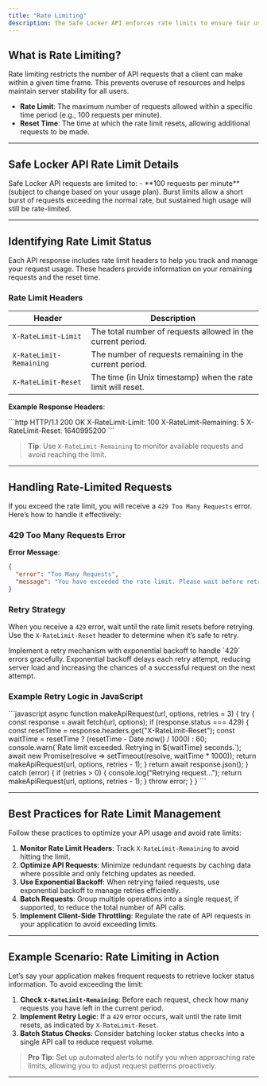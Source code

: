 ```yaml
---
title: "Rate Limiting"
description: The Safe Locker API enforces rate limits to ensure fair usage and maintain performance. Exceeding these limits will result in a `429 Too Many Requests` error, indicating that your application has reached the maximum allowed requests within a specific time period.
---
```


## What is Rate Limiting?

Rate limiting restricts the number of API requests that a client can make within a given time frame. This prevents overuse of resources and helps maintain server stability for all users.

- **Rate Limit**: The maximum number of requests allowed within a specific time period (e.g., 100 requests per minute).
- **Reset Time**: The time at which the rate limit resets, allowing additional requests to be made.

---

## Safe Locker API Rate Limit Details

<Tabs>
<Tab title="Request Limit">
Safe Locker API requests are limited to:
- **100 requests per minute** (subject to change based on your usage plan).
</Tab>

<Tab title="Burst Limit">
Burst limits allow a short burst of requests exceeding the normal rate, but sustained high usage will still be rate-limited.
</Tab>
</Tabs>

---

## Identifying Rate Limit Status

Each API response includes rate limit headers to help you track and manage your request usage. These headers provide information on your remaining requests and the reset time.

### Rate Limit Headers

| Header               | Description                                               |
|----------------------|-----------------------------------------------------------|
| `X-RateLimit-Limit`  | The total number of requests allowed in the current period. |
| `X-RateLimit-Remaining` | The number of requests remaining in the current period.  |
| `X-RateLimit-Reset`  | The time (in Unix timestamp) when the rate limit will reset. |

**Example Response Headers**:

<CodeBlock title="Rate Limit Headers Example" language="http">
```http
HTTP/1.1 200 OK
X-RateLimit-Limit: 100
X-RateLimit-Remaining: 5
X-RateLimit-Reset: 1640995200
```
</CodeBlock>

> **Tip**: Use `X-RateLimit-Remaining` to monitor available requests and avoid reaching the limit.

---

## Handling Rate-Limited Requests

If you exceed the rate limit, you will receive a `429 Too Many Requests` error. Here’s how to handle it effectively:

### 429 Too Many Requests Error

**Error Message**:
<CodeBlock title="429 Error Response Example" language="json">
```json
{
  "error": "Too Many Requests",
  "message": "You have exceeded the rate limit. Please wait before retrying."
}
```
</CodeBlock>

### Retry Strategy

When you receive a `429` error, wait until the rate limit resets before retrying. Use the `X-RateLimit-Reset` header to determine when it’s safe to retry.

<Callout title="Implement Retry Logic" type="tip">
Implement a retry mechanism with exponential backoff to handle `429` errors gracefully. Exponential backoff delays each retry attempt, reducing server load and increasing the chances of a successful request on the next attempt.
</Callout>

### Example Retry Logic in JavaScript

<CodeBlock title="Retry Logic Example" language="javascript">
```javascript
async function makeApiRequest(url, options, retries = 3) {
  try {
    const response = await fetch(url, options);
    if (response.status === 429) {
      const resetTime = response.headers.get("X-RateLimit-Reset");
      const waitTime = resetTime ? (resetTime - Date.now() / 1000) : 60;
      console.warn(`Rate limit exceeded. Retrying in ${waitTime} seconds.`);
      await new Promise(resolve => setTimeout(resolve, waitTime * 1000));
      return makeApiRequest(url, options, retries - 1);
    }
    return await response.json();
  } catch (error) {
    if (retries > 0) {
      console.log("Retrying request...");
      return makeApiRequest(url, options, retries - 1);
    }
    throw error;
  }
}
```
</CodeBlock>

---

## Best Practices for Rate Limit Management

<Callout title="Best Practices" type="tip">
Follow these practices to optimize your API usage and avoid rate limits:
</Callout>

1. **Monitor Rate Limit Headers**: Track `X-RateLimit-Remaining` to avoid hitting the limit.
2. **Optimize API Requests**: Minimize redundant requests by caching data where possible and only fetching updates as needed.
3. **Use Exponential Backoff**: When retrying failed requests, use exponential backoff to manage retries efficiently.
4. **Batch Requests**: Group multiple operations into a single request, if supported, to reduce the total number of API calls.
5. **Implement Client-Side Throttling**: Regulate the rate of API requests in your application to avoid exceeding limits.

---

## Example Scenario: Rate Limiting in Action

Let’s say your application makes frequent requests to retrieve locker status information. To avoid exceeding the limit:

1. **Check `X-RateLimit-Remaining`**: Before each request, check how many requests you have left in the current period.
2. **Implement Retry Logic**: If a `429` error occurs, wait until the rate limit resets, as indicated by `X-RateLimit-Reset`.
3. **Batch Status Checks**: Consider batching locker status checks into a single API call to reduce request volume.

> **Pro Tip**: Set up automated alerts to notify you when approaching rate limits, allowing you to adjust request patterns proactively.

---